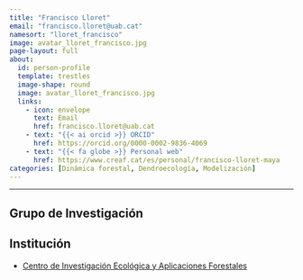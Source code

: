```yaml
---
title: "Francisco Lloret"
email: "francisco.lloret@uab.cat" 
namesort: "lloret_francisco" 
image: avatar_lloret_francisco.jpg
page-layout: full
about: 
  id: person-profile
  template: trestles
  image-shape: round
  image: avatar_lloret_francisco.jpg
  links:
    - icon: envelope
      text: Email
      href: francisco.lloret@uab.cat
    - text: "{{< ai orcid >}} ORCID"
      href: https://orcid.org/0000-0002-9836-4069
    - text: "{{< fa globe >}} Personal web"
      href: https://www.creaf.cat/es/personal/francisco-lloret-maya
categories: [Dinámica forestal, Dendroecología, Modelización]
---
```

 
<hr>

:::{#person-profile}

## Grupo de Investigación


## Institución
- [Centro de Investigación Ecológica y Aplicaciones Forestales](https://www.creaf.cat/es)

:::
